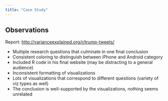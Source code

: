 ```yaml
---
title: "Case Study"
---
```


## Observations

Report: <http://varianceexplained.org/r/trump-tweets/>

-   Multiple research questions that culminate in one final conclusion
-   Consistent coloring to distinguish between iPhone and Android category
-   Included R code in his final website (may be distracting to a general audience)
-   Inconsistent formatting of visualizations
-   Lots of visualizations that correspond to different questions (variety of viz types as well)
-   The conclusion is well-supported by the visualizations, nothing seems unrelated
